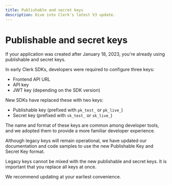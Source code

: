 ```yaml
---
title: Publishable and secret keys
description: Dive into Clerk's latest V3 update.
---
```


# Publishable and secret keys

<Callout type="info">
  If your application was created after January 18, 2023, you're already using publishable and secret keys.
</Callout>

In early Clerk SDKs, developers were required to configure three keys:

- Frontend API URL
- API key
- JWT key (depending on the SDK version)

New SDKs have replaced these with two keys:

- Publishable key (prefixed with `pk_test_` or `pk_live_`)
- Secret key (prefixed with `sk_test_` or `sk_live_`)

The name and format of these keys are common among developer tools, and we adopted them to provide a more familiar developer experience.

Although legacy keys will remain operational, we have updated our documentation and code samples to use the new Publishable Key and Secret Key format.

<Callout type="danger">
  Legacy keys cannot be mixed with the new publishable and secret keys. It is important that you replace all keys at once.
</Callout>

We recommend updating at your earliest convenience.
